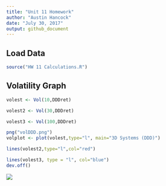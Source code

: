 ---
title: "Unit 11 Homework"
author: "Austin Hancock"
date: "July 30, 2017"
output: github_document
---

## Load Data 
```{r}
source("HW 11 Calculations.R")
```

## Volatility Graph
```{r}
volest <- Vol(10,DDDret)

volest2 <- Vol(30,DDDret)

volest3 <- Vol(100,DDDret)

png("volDDD.png")
volplot <- plot(volest,type="l", main="3D Systems (DDD)")

lines(volest2,type="l",col="red")

lines(volest3, type = "l", col="blue")
dev.off()
```
![](volDDD.png)
